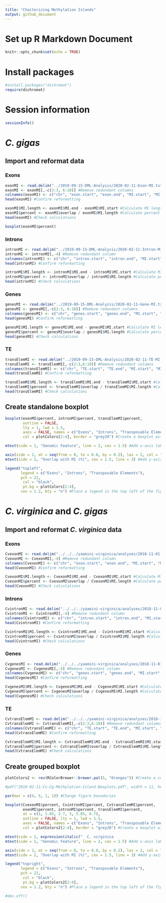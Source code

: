 ```yaml
---
title: "Chacterizing Methylation Islands"
output: github_document
---
```


# Set up R Markdown Document

```r
knitr::opts_chunk$set(echo = TRUE)
```

# Install packages

```r
#install.packages("dichromat")
require(dichromat)
```

# Session information

```r
sessionInfo()
```

# *C. gigas*

## Import and reformat data

### Exons

```r
exonMI <- read.delim("../2019-09-15-DML-Analysis/2020-02-11-Exon-MI.txt", header = FALSE) #Import overlaps
exonMI <- exonMI[,-c(2:3, 6:10)] #Remove redundant columns
colnames(exonMI) <- c("chr", "exon.start", "exon.end", "MI.start", "MI.end", "overlap") #Add column names
head(exonMI) #Confirm reformatting
```

```r
exonMI$MI.length <- exonMI$MI.end - exonMI$MI.start #Calculate MI length
exonMI$percent <- exonMI$overlap / exonMI$MI.length #Calculate percent overlap
head(exonMI) #Check calculations
```

```r
boxplot(exonMI$percent)
```

### Introns

```r
intronMI <- read.delim("../2019-09-15-DML-Analysis/2020-02-11-Intron-MI.txt", header = FALSE) #Import overlaps
intronMI <- intronMI[,-4] #Remove redundant column
colnames(intronMI) <- c("chr", "intron.start", "intron.end", "MI.start", "MI.end", "overlap") #Add column names
head(intronMI) #Confirm reformatting
```

```r
intronMI$MI.length <- intronMI$MI.end - intronMI$MI.start #Calculate MI length
intronMI$percent <- intronMI$overlap / intronMI$MI.length #Calculate percent overlap
head(intronMI) #Check calculations
```

### Genes

```r
genesMI <- read.delim("../2019-09-15-DML-Analysis/2020-02-11-Gene-MI.txt", header = FALSE) #Import overlaps
genesMI <- genesMI[,-c(2:3, 6:10)] #Remove redundant columns
colnames(genesMI) <- c("chr", "genes.start", "genes.end", "MI.start", "MI.end", "overlap") #Add column names
head(genesMI) #Confirm reformatting
```

```r
genesMI$MI.length <- genesMI$MI.end - genesMI$MI.start #Calculate MI length
genesMI$percent <- genesMI$overlap / genesMI$MI.length #Calculate percent overlap
head(genesMI) #Check calculations
```

### TE

```r
transElemMI <- read.delim("../2019-09-15-DML-Analysis/2020-02-11-TE-MI.txt", header = FALSE) #Import overlaps
transElemMI <- transElemMI[,-c(2:3,6:10)] #Remove redundant columns
colnames(transElemMI) <- c("chr", "TE.start", "TE.end", "MI.start", "MI.end", "overlap") #Add column names
head(transElemMI) #Confirm reformatting
```

```r
transElemMI$MI.length <- transElemMI$MI.end - transElemMI$MI.start #Calculate MI length
transElemMI$percent <- transElemMI$overlap / transElemMI$MI.length #Calculate percent overlap
head(transElemMI) #Check calculations
```

## Create standalone boxplot

```r
boxplot(exonMI$percent, intronMI$percent, transElemMI$percent, 
        outline = FALSE, 
        lty = 1, lwd = 1.5,
        axes = FALSE, names = c("Exons", "Introns", "Transposable Elements"), ylim = c(0,0.8),
        col = plotColors[2:4], border = "grey20") #Create a boxplot with exon, intron, and transposable element MI overlap data that are colored according to plotColors. Do not plot outlier information (outline = FALSE). Do not use dashed lines (lty = 1), increase line thickness (lwd = 1.5), and change border color (border).

mtext(side = 1, "Genomic Feature", line = 2, cex = 1.5) #Add x-axis label

axis(side = 2, at = seq(from = 0, to = 0.8, by = 0.2), las = 2, col = "grey80", cex = 1.2) #Add y-axis
mtext(side = 2, "Overlap with MI (%)", cex = 1.5, line = 3) #Add y-axis label

legend("topleft",
       legend = c("Exons", "Introns", "Transposable Elements"),
       pch = 22, 
        col = "black", 
        pt.bg = plotColors[2:4],
       cex = 1.2, bty = "n") #Place a legend in the top left of the figure with no box
```

# *C. virginica* and *C. gigas*

## Import and reformat *C. virginica* data

### Exons

```r
CvexonMI <- read.delim("../../../yaamini-virginica/analyses/2018-11-01-DML-and-DMR-Analysis/2020-02-06-MI-Exons.txt", header = FALSE) #Import overlaps
CvexonMI <- CvexonMI[,-4] #Remove redundant column
colnames(CvexonMI) <- c("chr", "exon.start", "exon.end", "MI.start", "MI.end", "overlap") #Add column names
head(CvexonMI) #Confirm reformatting
```

```r
CvexonMI$MI.length <- CvexonMI$MI.end - CvexonMI$MI.start #Calculate MI length
CvexonMI$percent <- CvexonMI$overlap / CvexonMI$MI.length #Calculate percent overlap
head(CvexonMI) #Check calculations
```

### Introns

```r
CvintronMI <- read.delim("../../../yaamini-virginica/analyses/2018-11-01-DML-and-DMR-Analysis/2020-02-06-MI-Introns.txt", header = FALSE) #Import overlaps
CvintronMI <- CvintronMI[,-4] #Remove redundant column
colnames(CvintronMI) <- c("chr", "intron.start", "intron.end", "MI.start", "MI.end", "overlap") #Add column names
head(CvintronMI) #Confirm reformatting
```

```r
CvintronMI$MI.length <- CvintronMI$MI.end - CvintronMI$MI.start #Calculate MI length
CvintronMI$percent <- CvintronMI$overlap / CvintronMI$MI.length #Calculate percent overlap
head(CvintronMI) #Check calculations
```

### Genes

```r
CvgenesMI <- read.delim("../../../yaamini-virginica/analyses/2018-11-01-DML-and-DMR-Analysis/2020-02-06-MI-Genes.txt", header = FALSE) #Import overlaps
CvgenesMI <- CvgenesMI[,-4] #Remove redundant column
colnames(CvgenesMI) <- c("chr", "genes.start", "genes.end", "MI.start", "MI.end", "overlap") #Add column names
head(CvgenesMI) #Confirm reformatting
```

```r
CvgenesMI$MI.length <- CvgenesMI$MI.end - CvgenesMI$MI.start #Calculate MI length
CvgenesMI$percent <- CvgenesMI$overlap / CvgenesMI$MI.length #Calculate percent overlap
head(CvgenesMI) #Check calculations
```

### TE

```r
CvtransElemMI <- read.delim("../../../yaamini-virginica/analyses/2018-11-01-DML-and-DMR-Analysis/2020-02-06-MI-TEall.txt", header = FALSE) #Import overlaps
CvtransElemMI <- CvtransElemMI[,-c(2:3,6:10)] #Remove redundant columns
colnames(CvtransElemMI) <- c("chr", "TE.start", "TE.end", "MI.start", "MI.end", "overlap") #Add column names
head(CvtransElemMI) #Confirm reformatting
```

```r
CvtransElemMI$MI.length <- CvtransElemMI$MI.end - CvtransElemMI$MI.start #Calculate MI length
CvtransElemMI$percent <- CvtransElemMI$overlap / CvtransElemMI$MI.length #Calculate percent overlap
head(CvtransElemMI) #Check calculations
```

## Create grouped boxplot

```r
plotColors2 <- rev(RColorBrewer::brewer.pal(5, "Oranges")) #Create a color palette for the barplots. Use 5 purple shades from RColorBrewer. Reverse the order so the darkest shade is used first.
```

```r
#pdf("2019-02-11-Cv-Cg-Methylation-Island-Boxplots.pdf", width = 11, height = 8.5) #Save as a pdf

par(mar = c(4, 5, 1, 1)) #Change figure boundaries

boxplot(CvexonMI$percent, CvintronMI$percent, CvtransElemMI$percent,
        exonMI$percent, intronMI$percent, transElemMI$percent,
        at = c(1, 1.85, 2.7, 5, 5.85, 6.7),
        outline = FALSE, lty = 1, lwd = 1.5,
        axes = FALSE, names = c("Exons", "Introns", "Transposable Elements"), ylim = c(0,0.8),
        col = plotColors2[2:4], border = "grey20") #Create a boxplot with exon, intron, and transposable element MI overlap data for both species that are colored according to plotColors. Group species information together using at. Do not plot outlier information (outline = FALSE). Do not use dashed lines (lty = 1), increase line thickness (lwd = 1.5), and change border color (border).

mtext(side = 1, expression(italic("  C. virginica                                                                                     C. gigas     ")), line = 0.5, cex = 1.2) #Add species information
mtext(side = 1, "Genomic Feature", line = 2, cex = 1.5) #Add x-axis label

axis(side = 2, at = seq(from = 0, to = 0.8, by = 0.2), las = 2, col = "grey80", cex = 1.2) #Add y-axis
mtext(side = 2, "Overlap with MI (%)", cex = 1.5, line = 3) #Add y-axis label

legend("topright",
       legend = c("Exons", "Introns", "Transposable Elements"),
       pch = 22, 
        col = "black", 
        pt.bg = plotColors2[2:4],
       cex = 1.2, bty = "n") #Place a legend in the top left of the figure with no box

#dev.off()
```

